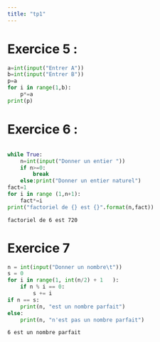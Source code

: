 ```yaml
---
title: "tp1"
---
```


# Exercice 5 :


<Download />

```python
a=int(input("Entrer A"))
b=int(input("Entrer B"))
p=a
for i in range(1,b):
    p*=a
print(p)
```

# Exercice 6 :

```python

while True:
    n=int(input("Donner un entier "))
    if n>=0:
        break
    else:print("Donner un entier naturel")
fact=1
for i in range (1,n+1):
    fact*=i
print("factoriel de {} est {}".format(n,fact))
```

    factoriel de 6 est 720

# Exercice 7

```python
n = int(input("Donner un nombre\t"))
s = 0
for i in range(1, int(n/2) + 1   ):
    if n % i == 0:
        s += i
if n == s:
    print(n, "est un nombre parfait")
else:
    print(n, "n'est pas un nombre parfait")

```

    6 est un nombre parfait
